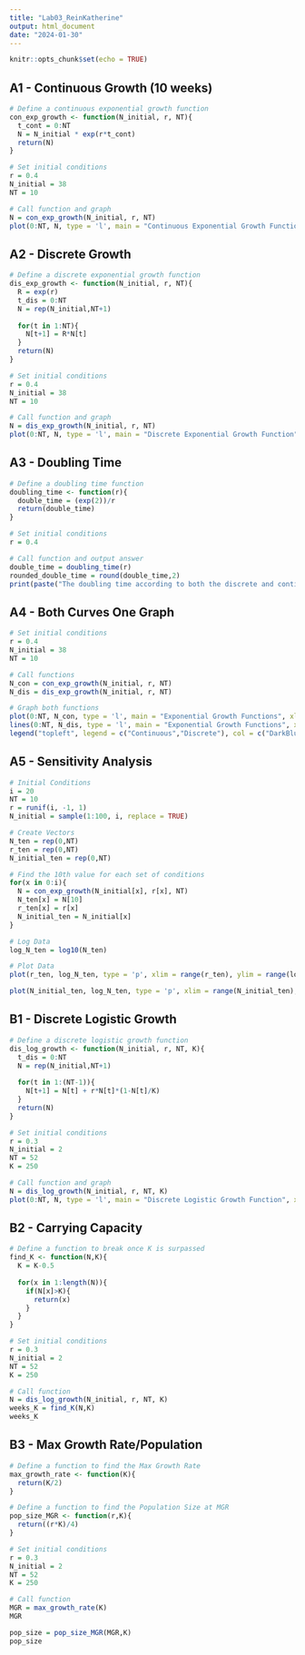 ```yaml
---
title: "Lab03_ReinKatherine"
output: html_document
date: "2024-01-30"
---
```


```r
knitr::opts_chunk$set(echo = TRUE)
```

## A1 - Continuous Growth (10 weeks)

```r
# Define a continuous exponential growth function
con_exp_growth <- function(N_initial, r, NT){
  t_cont = 0:NT
  N = N_initial * exp(r*t_cont)
  return(N)
}

# Set initial conditions
r = 0.4
N_initial = 38
NT = 10

# Call function and graph
N = con_exp_growth(N_initial, r, NT)
plot(0:NT, N, type = 'l', main = "Continuous Exponential Growth Function", xlab = "Time", ylab = "Population Size", col = "DarkBlue")
```

## A2 - Discrete Growth

```r
# Define a discrete exponential growth function
dis_exp_growth <- function(N_initial, r, NT){
  R = exp(r)
  t_dis = 0:NT
  N = rep(N_initial,NT+1)
  
  for(t in 1:NT){
    N[t+1] = R*N[t]
  }
  return(N)
}

# Set initial conditions
r = 0.4
N_initial = 38
NT = 10

# Call function and graph
N = dis_exp_growth(N_initial, r, NT)
plot(0:NT, N, type = 'l', main = "Discrete Exponential Growth Function", xlab = "Time", ylab = "Population Size", col = "DarkBlue")
```

## A3 - Doubling Time

```r
# Define a doubling time function
doubling_time <- function(r){
  double_time = (exp(2))/r
  return(double_time)
}

# Set initial conditions
r = 0.4

# Call function and output answer
double_time = doubling_time(r)
rounded_double_time = round(double_time,2)
print(paste("The doubling time according to both the discrete and continuous functions is", rounded_double_time))
```

## A4 - Both Curves One Graph

```r
# Set initial conditions
r = 0.4
N_initial = 38
NT = 10

# Call functions
N_con = con_exp_growth(N_initial, r, NT)
N_dis = dis_exp_growth(N_initial, r, NT)

# Graph both functions
plot(0:NT, N_con, type = 'l', main = "Exponential Growth Functions", xlab = "Time", ylab = "Population Size", col = "DarkBlue", lwd = 2)
lines(0:NT, N_dis, type = 'l', main = "Exponential Growth Functions", xlab = "Time", ylab = "Population Size", col = "Red", lty = 4, lwd = 2)
legend("topleft", legend = c("Continuous","Discrete"), col = c("DarkBlue","Red"), lty = c(1,4), lwd = c(2,2))
```

## A5 - Sensitivity Analysis

```r
# Initial Conditions
i = 20
NT = 10
r = runif(i, -1, 1)
N_initial = sample(1:100, i, replace = TRUE)

# Create Vectors
N_ten = rep(0,NT)
r_ten = rep(0,NT)
N_initial_ten = rep(0,NT)

# Find the 10th value for each set of conditions
for(x in 0:i){
  N = con_exp_growth(N_initial[x], r[x], NT)
  N_ten[x] = N[10]
  r_ten[x] = r[x]
  N_initial_ten = N_initial[x]
}

# Log Data
log_N_ten = log10(N_ten)

# Plot Data
plot(r_ten, log_N_ten, type = 'p', xlim = range(r_ten), ylim = range(log_N_ten), main = "Sensitivity of r", xlab = "r", ylab = "Population Size", col = "DarkBlue", lwd = 1)

plot(N_initial_ten, log_N_ten, type = 'p', xlim = range(N_initial_ten), ylim = range(log_N_ten), main = "Sensitivity of Initial Population Size", xlab = "Initial Population Size", ylab = "Population Size", col = "DarkBlue", lwd = 1)

```

## B1 - Discrete Logistic Growth

```r
# Define a discrete logistic growth function
dis_log_growth <- function(N_initial, r, NT, K){
  t_dis = 0:NT
  N = rep(N_initial,NT+1)
  
  for(t in 1:(NT-1)){
    N[t+1] = N[t] + r*N[t]*(1-N[t]/K)
  }
  return(N)
}

# Set initial conditions
r = 0.3
N_initial = 2
NT = 52
K = 250

# Call function and graph
N = dis_log_growth(N_initial, r, NT, K)
plot(0:NT, N, type = 'l', main = "Discrete Logistic Growth Function", xlab = "Time", ylab = "Population Size", col = "DarkBlue")
```

## B2 - Carrying Capacity

```r
# Define a function to break once K is surpassed
find_K <- function(N,K){
  K = K-0.5
  
  for(x in 1:length(N)){
    if(N[x]>K){
      return(x)
    }
  }
}

# Set initial conditions
r = 0.3
N_initial = 2
NT = 52
K = 250

# Call function
N = dis_log_growth(N_initial, r, NT, K)
weeks_K = find_K(N,K)
weeks_K
```

## B3 - Max Growth Rate/Population

```r
# Define a function to find the Max Growth Rate
max_growth_rate <- function(K){
  return(K/2)
}

# Define a function to find the Population Size at MGR
pop_size_MGR <- function(r,K){
  return((r*K)/4)
}

# Set initial conditions
r = 0.3
N_initial = 2
NT = 52
K = 250

# Call function
MGR = max_growth_rate(K)
MGR

pop_size = pop_size_MGR(MGR,K)
pop_size

```

